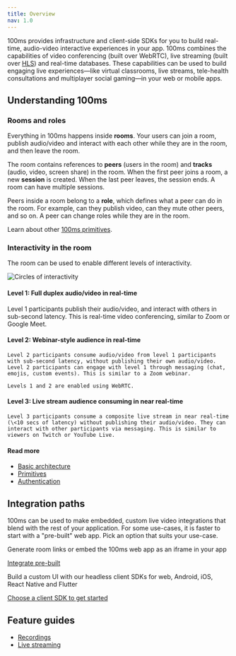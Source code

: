 ```yaml
---
title: Overview
nav: 1.0
---
```


100ms provides infrastructure and client-side SDKs for you to build real-time, audio-video interactive experiences in your app. 100ms combines the capabilities of video conferencing (built over WebRTC), live streaming (built over [HLS](https://en.wikipedia.org/wiki/HTTP_Live_Streaming)) and real-time databases. These capabilities can be used to build engaging live experiences—like virtual classrooms, live streams, tele-health consultations and multiplayer social gaming—in your web or mobile apps.

## Understanding 100ms

### Rooms and roles

Everything in 100ms happens inside **rooms**. Your users can join a room, publish audio/video and interact with each other while they are in the room, and then leave the room.

The room contains references to **peers** (users in the room) and **tracks** (audio, video, screen share) in the room. When the first peer joins a room, a new **session** is created. When the last peer leaves, the session ends. A room can have multiple sessions.

Peers inside a room belong to a **role**, which defines what a peer can do in the room. For example, can they publish video, can they mute other peers, and so on. A peer can change roles while they are in the room.

Learn about other [100ms primitives](/get-started/v2/get-started/concepts/basics).

### Interactivity in the room

The room can be used to enable different levels of interactivity.

![Circles of interactivity](/docs/v2/concepts/circles-of-interactivity.png)

#### Level 1: Full duplex audio/video in real-time

Level 1 participants publish their audio/video, and interact with others in sub-second latency. This is real-time video conferencing, similar to Zoom or Google Meet.

#### Level 2: Webinar-style audience in real-time

    Level 2 participants consume audio/video from level 1 participants with sub-second latency, without publishing their own audio/video. Level 2 participants can engage with level 1 through messaging (chat, emojis, custom events). This is similar to a Zoom webinar.

    Levels 1 and 2 are enabled using WebRTC.

#### Level 3: Live stream audience consuming in near real-time

    Level 3 participants consume a composite live stream in near real-time (\<10 secs of latency) without publishing their audio/video. They can interact with other participants via messaging. This is similar to viewers on Twitch or YouTube Live.

#### Read more

-   [Basic architecture](/get-started/v2/get-started/concepts/basics)
-   [Primitives](/get-started/v2/get-started/concepts/basics)
-   [Authentication](/get-started/v2/get-started/security-and-tokens)

## Integration paths

100ms can be used to make embedded, custom live video integrations that blend with the rest of your application. For some use-cases, it is faster to start with a "pre-built" web app. Pick an option that suits your use-case.

<FlexContainer>

<Callout icon="link" title="Pre-built">
Generate room links or embed the 100ms web app as an iframe in your app

[Integrate pre-built](/get-started/v2/get-started/prebuilt/overview)

</Callout>

<Callout icon="shield" title="Custom UI">
Build a custom UI with our headless client SDKs for web, Android, iOS, React Native and Flutter

[Choose a client SDK to get started](/)

</Callout>

</FlexContainer>

## Feature guides

-   [Recordings](/get-started/v2/get-started/features/recordings/overview)
-   [Live streaming](/get-started/v2/get-started/features/live-streaming)
